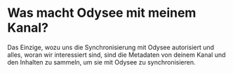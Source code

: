 # Was macht Odysee mit meinem Kanal?

Das Einzige, wozu uns die Synchronisierung mit Odysee autorisiert und alles, woran wir interessiert sind, sind die Metadaten von deinem Kanal und den Inhalten zu sammeln, um sie mit Odysee zu synchronisieren.
